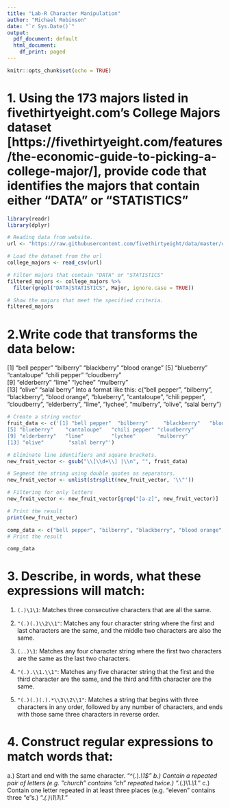 ```yaml
---
title: "Lab-R Character Manipulation"
author: "Michael Robinson"
date: "`r Sys.Date()`"
output:
  pdf_document: default
  html_document:
    df_print: paged
---
```

```r
knitr::opts_chunk$set(echo = TRUE)
```
# 1. Using the 173 majors listed in fivethirtyeight.com’s College Majors dataset [https://fivethirtyeight.com/features/the-economic-guide-to-picking-a-college-major/], provide code that identifies the majors that contain either "DATA" or "STATISTICS"
```r

library(readr)
library(dplyr)

# Reading data from website.
url <- "https://raw.githubusercontent.com/fivethirtyeight/data/master/college-majors/recent-grads.csv"

# Load the dataset from the url
college_majors <- read_csv(url)

# Filter majors that contain "DATA" or "STATISTICS"
filtered_majors <- college_majors %>%
  filter(grepl("DATA|STATISTICS", Major, ignore.case = TRUE))

# Show the majors that meet the specified criteria.
filtered_majors

```
# 2.Write code that transforms the data below:
[1] "bell pepper"  "bilberry"     "blackberry"   "blood orange"
[5] "blueberry"    "cantaloupe"   "chili pepper" "cloudberry"  
[9] "elderberry"   "lime"         "lychee"       "mulberry"    
[13] "olive"        "salal berry"
Into a format like this:
c("bell pepper", "bilberry", "blackberry", "blood orange", "blueberry", "cantaloupe", "chili pepper", "cloudberry", "elderberry", "lime", "lychee", "mulberry", "olive", "salal berry")

```r
# Create a string vector 
fruit_data <- c('[1] "bell pepper"  "bilberry"     "blackberry"   "blood orange"
[5] "blueberry"    "cantaloupe"   "chili pepper" "cloudberry"  
[9] "elderberry"   "lime"         "lychee"       "mulberry"    
[13] "olive"        "salal berry"')

# Eliminate line identifiers and square brackets.
new_fruit_vector <- gsub("\\[\\d+\\] |\\n", "", fruit_data)

# Segment the string using double quotes as separators.
new_fruit_vector <- unlist(strsplit(new_fruit_vector, '\\"'))

# Filtering for only letters 
new_fruit_vector <- new_fruit_vector[grep("[a-z]", new_fruit_vector)]

# Print the result
print(new_fruit_vector)

comp_data <- c("bell pepper", "bilberry", "blackberry", "blood orange", "blueberry", "cantaloupe", "chili pepper", "cloudberry", "elderberry", "lime", "lychee", "mulberry", "olive", "salal berry")
# Print the result

comp_data
```
# 3.  Describe, in words, what these expressions will match:


1. `(.)\1\1`:  Matches three consecutive characters that are all the same.

2. `"(.)(.)\\2\\1"`: Matches any four character string where the first and last characters are the same, and the middle two characters are also the same. 

3. `(..)\1`: Matches any four character string where the first two characters are the same as the last two characters.

4. `"(.).\\1.\\1"`: Matches any five character string that the first and  the third character are the same, and the third and fifth character are the same. 

5. `"(.)(.)(.).*\\3\\2\\1"`: Matches a string that begins with three characters in any order, followed by any number of characters, and ends with those same three characters in reverse order.

# 4. Construct regular expressions to match words that:

  a.) Start and end with the same character. "^(.).*\\1$"
  b.) Contain a repeated pair of letters (e.g. "church" contains "ch" repeated twice.)                    ".*(.)\\1.*\\1.*"
  c.) Contain one letter repeated in at least three places (e.g. "eleven" contains three "e"s.)
        ".*(.)\\1\\1\\1.*"


